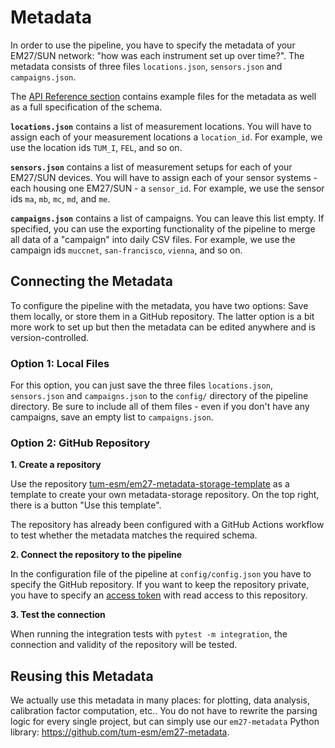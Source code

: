 # Metadata

In order to use the pipeline, you have to specify the metadata of your EM27/SUN network: "how was each instrument set up over time?". The metadata consists of three files `locations.json`, `sensors.json` and `campaigns.json`.

The [API Reference section](/docs/api-reference/metadata) contains example files for the metadata as well as a full specification of the schema.

**`locations.json`** contains a list of measurement locations. You will have to assign each of your measurement locations a `location_id`. For example, we use the location ids `TUM_I`, `FEL`, and so on.

**`sensors.json`** contains a list of measurement setups for each of your EM27/SUN devices. You will have to assign each of your sensor systems - each housing one EM27/SUN - a `sensor_id`. For example, we use the sensor ids `ma`, `mb`, `mc`, `md`, and `me`.

**`campaigns.json`** contains a list of campaigns. You can leave this list empty. If specified, you can use the exporting functionality of the pipeline to merge all data of a "campaign" into daily CSV files. For example, we use the campaign ids `muccnet`, `san-francisco`, `vienna`, and so on.

## Connecting the Metadata

To configure the pipeline with the metadata, you have two options: Save them locally, or store them in a GitHub repository. The latter option is a bit more work to set up but then the metadata can be edited anywhere and is version-controlled.

### Option 1: Local Files

For this option, you can just save the three files `locations.json`, `sensors.json` and `campaigns.json` to the `config/` directory of the pipeline directory. Be sure to include all of them files - even if you don't have any campaigns, save an empty list to `campaigns.json`.

### Option 2: GitHub Repository

**1. Create a repository**

Use the repository [tum-esm/em27-metadata-storage-template](https://github.com/tum-esm/em27-metadata-storage-template) as a template to create your own metadata-storage repository. On the top right, there is a button "Use this template".

The repository has already been configured with a GitHub Actions workflow to test whether the metadata matches the required schema.

**2. Connect the repository to the pipeline**

In the configuration file of the pipeline at `config/config.json` you have to specify the GitHub repository. If you want to keep the repository private, you have to specify an [access token](https://docs.github.com/en/authentication/keeping-your-account-and-data-secure/managing-your-personal-access-tokens#creating-a-personal-access-token-classic) with read access to this repository.

**3. Test the connection**

When running the integration tests with `pytest -m integration`, the connection and validity of the repository will be tested.

## Reusing this Metadata

We actually use this metadata in many places: for plotting, data analysis, calibration factor computation, etc.. You do not have to rewrite the parsing logic for every single project, but can simply use our `em27-metadata` Python library: https://github.com/tum-esm/em27-metadata.
